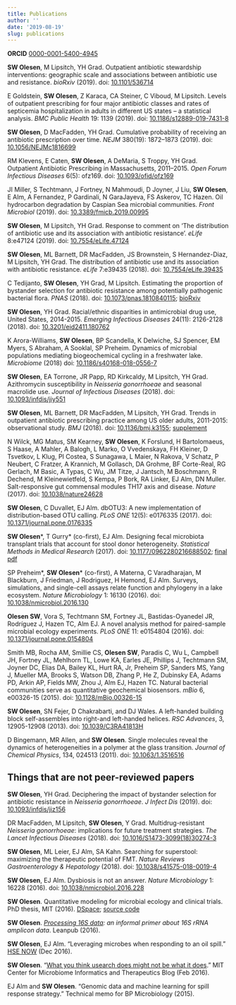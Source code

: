 ```yaml
---
title: Publications
author: ''
date: '2019-08-19'
slug: publications
---
```


**ORCID** [0000-0001-5400-4945](https://orcid.org/0000-0001-5400-4945)

**SW Olesen**, M Lipsitch, YH Grad. Outpatient antibiotic stewardship interventions: geographic scale and associations between antibiotic use and resistance. *bioRxiv* (2019). doi: [10.1101/536714](https://doi.org/10.1101/536714)

E Goldstein, **SW Olesen**, Z Karaca, CA Steiner, C Viboud, M Lipsitch. Levels of outpatient prescribing for four major antibiotic classes and rates of septicemia hospitalization in adults in different US states -- a statistical analysis. *BMC Public Health* 19: 1139 (2019). doi: [10.1186/s12889-019-7431-8](https://doi.org/10.1186/s12889-019-7431-8)

**SW Olesen**, D MacFadden, YH Grad. Cumulative probability of receiving an antibiotic prescription over time. *NEJM* 380(19): 1872--1873 (2019). doi: [10.1056/NEJMc1816699](https://doi.org/10.1056/NEJMc1816699)

RM Klevens, E Caten, **SW Olesen**, A DeMaria, S Troppy, YH Grad. Outpatient Antibiotic Prescribing in Massachusetts, 2011–2015. *Open Forum Infectious Diseases* 6(5): ofz169. doi: [10.1093/ofid/ofz169](https://doi.org/10.1093/ofid/ofz169)

JI Miller, S Techtmann, J Fortney, N Mahmoudi, D Joyner, J Liu, **SW Olesen**, E Alm, A Fernandez, P Gardinali, N GaraJayeva, FS Askerov, TC Hazen. Oil hydrocarbon degradation by Caspian Sea microbial communities. *Front Microbiol* (2019). doi: [10.3389/fmicb.2019.00995](https://doi.org/10.3389/fmicb.2019.00995)

**SW Olesen**, M Lipsitch, YH Grad. Response to comment on 'The distribution of antibiotic use and its association with antibiotic resistance'. *eLife* 8:e47124 (2019). doi: [10.7554/eLife.47124](https://doi.org/10.7554/eLife.47124)

**SW Olesen**, ML Barnett, DR MacFadden, JS Brownstein, S Hernandez-Diaz, M Lipsitch, YH Grad. The distribution of antibiotic use and its association with antibiotic resistance. *eLife* 7:e39435 (2018). doi: [10.7554/eLife.39435](https://doi.org/10.7554/eLife.39435)

C Tedijanto, **SW Olesen**, YH Grad, M Lipsitch. Estimating the proportion of bystander selection for antibiotic resistance among potentially pathogenic bacterial flora. *PNAS* (2018). doi: [10.1073/pnas.1810840115](https://doi.org/10.1073/pnas.1810840115); [bioRxiv](https://www.biorxiv.org/content/early/2018/09/28/288704)

**SW Olesen**, YH Grad. Racial/ethnic disparities in antimicrobial drug use, United States, 2014-2015. *Emerging Infectious Diseases* 24(11): 2126-2128 (2018). doi: [10.3201/eid2411.180762](https://doi.org/10.3201/eid2411.180762)

K Arora-Williams, **SW Olesen**, BP Scandella, K Delwiche, SJ Spencer, EM Myers, S Abraham, A Sooklal, SP Preheim. Dynamics of microbial populations mediating biogeochemical cycling in a freshwater lake. *Microbiome* (2018) doi: [10.1186/s40168-018-0556-7](https://doi.org/10.1186/s40168-018-0556-7)

**SW Olesen**, EA Torrone, JR Papp, RD Kirkcaldy, M Lipsitch, YH Grad. Azithromycin susceptibility in *Neisseria gonorrhoeae* and seasonal macrolide use. *Journal of Infectious Diseases* (2018). doi: [10.1093/infdis/jiy551](https://doi.org/10.1093/infdis/jiy551)

**SW Olesen**, ML Barnett, DR MacFadden, M Lipsitch, YH Grad. Trends in outpatient antibiotic prescribing practice among US older adults, 2011-2015: observational study. *BMJ* (2018). doi: [10.1136/bmj.k3155](https://doi.org/10.1136/bmj.k3155); [supplement](/img/bmj_supplement.pdf)

N Wilck, MG Matus, SM Kearney, **SW Olesen**, K Forslund, H Bartolomaeus, S Haase, A Mahler, A Balogh, L Marko, O Vvedenskaya, FH Kleiner, D Tsvetkov, L Klug, PI Costea, S Sunagawa, L Maier, N Rakova, V Schatz, P Neubert, C Fratzer, A Krannich, M Gollasch, DA Grohme, BF Corte-Real, RG Gerlach, M Basic, A Typas, C Wu, JM Titze, J Jantsch, M Boschmann, R Dechend, M Kleinewietfeld, S Kempa, P Bork, RA Linker, EJ Alm, DN Muller. Salt-responsive gut commensal modules TH17 axis and disease. *Nature* (2017). doi: [10.1038/nature24628](https://doi.org/10.1038/nature24628)

**SW Olesen**, C Duvallet, EJ Alm. dbOTU3: A new implementation of distribution-based OTU calling. *PLoS ONE* 12(5): e0176335 (2017). doi: [10.1371/journal.pone.0176335](https://doi.org/10.1371/journal.pone.0176335)

**SW Olesen**\*, T Gurry\* (co-first), EJ Alm. Designing fecal microbiota  transplant trials that account for stool donor heterogeneity. *Statistical Methods in Medical Research* (2017). doi: [10.1177/0962280216688502](https://doi.org/10.1177/0962280216688502); [final pdf](http://journals.sagepub.com/doi/pdf/10.1177/0962280216688502)

SP Preheim\*, **SW Olesen**\* (co-first), A Materna, C Varadharajan, M Blackburn, J Friedman, J Rodriguez, H Hemond, EJ Alm. Surveys, simulations, and single-cell assays relate function and phylogeny in a lake ecosystem. *Nature Microbiology* 1: 16130 (2016). doi: [10.1038/nmicrobiol.2016.130](https://doi.org/10.1038/nmicrobiol.2016.130)

**Olesen SW**, Vora S, Techtmann SM, Fortney JL, Bastidas-Oyanedel JR, Rodríguez J, Hazen TC, Alm EJ. A novel analysis method for paired-sample microbial ecology experiments. *PLoS ONE* 11: e0154804 (2016). doi: [10.1371/journal.pone.0154804](https://doi.org/10.1371/journal.pone.0154804)

Smith MB, Rocha AM, Smillie CS, **Olesen SW**, Paradis C, Wu L, Campbell JH, Fortney JL, Mehlhorn TL, Lowe KA, Earles JE, Phillips J, Techtmann SM, Joyner DC, Elias DA, Bailey KL, Hurt RA, Jr, Preheim SP, Sanders MS, Yang J, Mueller MA, Brooks S, Watson DB, Zhang P, He Z, Dubinsky EA, Adams PD, Arkin AP, Fields MW, Zhou J, Alm EJ, Hazen TC. Natural bacterial communities serve as quantitative geochemical biosensors. *mBio* 6, e00326-15 (2015). doi: [10.1128/mBio.00326-15](https://doi.org/10.1128/mBio.00326-15)

**SW Olesen**, SN Fejer, D Chakrabarti, and DJ Wales. A left-handed building block self-assembles into right-and left-handed helices. *RSC Advances*, 3, 12905-12908 (2013). doi: [10.1039/C3RA41813H](https://doi.org/10.1039/C3RA41813H)

D Bingemann, MR Allen, and **SW Olesen**. Single molecules reveal the dynamics of heterogeneities in a polymer at the glass transition. *Journal of Chemical Physics*, 134, 024513 (2011). doi: [10.1063/1.3516516](https://doi.org/10.1063/1.3516516)


## Things that are not peer-reviewed papers

**SW Olesen**, YH Grad. Deciphering the impact of bystander selection for antibiotic resistance in *Neisseria gonorrhoeae*. *J Infect Dis* (2019). doi: [10.1093/infdis/jiz156](https://doi.org/10.1093/infdis/jiz156)

DR MacFadden, M Lipsitch, **SW Olesen**, Y Grad. Multidrug-resistant *Neisseria gonorrhoeae*: implications for future treatment strategies. *The Lancet Infectious Diseases* (2018). doi: [10.1016/S1473-3099(18)30274-3](https://doi.org/10.1016/S1473-3099(18)30274-3)

**SW Olesen**, ML Leier, EJ Alm, SA Kahn. Searching for superstool: maximizing the therapeutic potential of FMT. *Nature Reviews Gastroenterology & Hepatology* (2018). doi: [10.1038/s41575-018-0019-4](https://doi.org/10.1038/s41575-018-0019-4)

**SW Olesen**, EJ Alm. Dysbiosis is not an answer. *Nature Microbiology* 1: 16228 (2016). doi: [10.1038/nmicrobiol.2016.228](https://doi.org/10.1038/nmicrobiol.2016.228)

**SW Olesen**. Quantitative modeling for microbial ecology and clinical trials. PhD thesis, MIT (2016). [DSpace](https://dspace.mit.edu/handle/1721.1/107277); [source code](https://github.com/swo/mit-thesis)

**SW Olesen**. *[Processing 16S data](https://leanpub.com/primer16s/): an informal primer about 16S rRNA amplicon data*. Leanpub (2016).

**SW Olesen**, EJ Alm. "Leveraging microbes when responding to an oil spill." [HSE NOW](http://www.spe.org/hsenow/article/leveraging-microbes-when-responding-to-a-spill) (Dec 2016).

**SW Olesen**. "[What you think usearch does might not be what it does](http://microbiome.mit.edu/2016/02/07/usearch/)." MIT Center for Microbiome Informatics and Therapeutics Blog (Feb 2016).

EJ Alm and **SW Olesen**. "Genomic data and machine learning for spill response strategy." Technical memo for BP Microbiology (2015).
